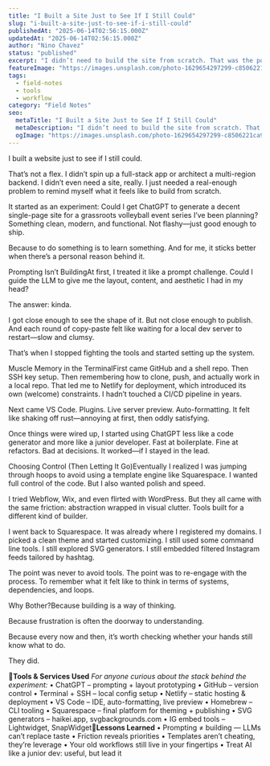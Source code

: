 ```yaml
---
title: "I Built a Site Just to See If I Still Could"
slug: "i-built-a-site-just-to-see-if-i-still-could"
publishedAt: "2025-06-14T02:56:15.000Z"
updatedAt: "2025-06-14T02:56:15.000Z"
author: "Nino Chavez"
status: "published"
excerpt: "I didn’t need to build the site from scratch. That was the point."
featureImage: "https://images.unsplash.com/photo-1629654297299-c8506221ca97?crop=entropy&cs=tinysrgb&fit=max&fm=jpg&ixid=M3wxMTc3M3wwfDF8c2VhcmNofDExfHxjb21tYW5kJTIwbGluZXxlbnwwfHx8fDE3NDk4Njk3NTd8MA&ixlib=rb-4.1.0&q=80&w=2000"
tags:
  - field-notes
  - tools
  - workflow
category: "Field Notes"
seo:
  metaTitle: "I Built a Site Just to See If I Still Could"
  metaDescription: "I didn’t need to build the site from scratch. That was the point."
  ogImage: "https://images.unsplash.com/photo-1629654297299-c8506221ca97?crop=entropy&cs=tinysrgb&fit=max&fm=jpg&ixid=M3wxMTc3M3wwfDF8c2VhcmNofDExfHxjb21tYW5kJTIwbGluZXxlbnwwfHx8fDE3NDk4Njk3NTd8MA&ixlib=rb-4.1.0&q=80&w=2000"
---
```


I built a website just to see if I still could.

That’s not a flex. I didn’t spin up a full-stack app or architect a multi-region backend. I didn’t even need a site, really. I just needed a real-enough problem to remind myself what it feels like to build from scratch.

It started as an experiment: Could I get ChatGPT to generate a decent single-page site for a grassroots volleyball event series I’ve been planning? Something clean, modern, and functional. Not flashy—just good enough to ship.

Because to do something is to learn something. And for me, it sticks better when there’s a personal reason behind it.

Prompting Isn’t BuildingAt first, I treated it like a prompt challenge. Could I guide the LLM to give me the layout, content, and aesthetic I had in my head?

The answer: kinda.

I got close enough to see the shape of it. But not close enough to publish. And each round of copy-paste felt like waiting for a local dev server to restart—slow and clumsy.

That’s when I stopped fighting the tools and started setting up the system.

Muscle Memory in the TerminalFirst came GitHub and a shell repo. Then SSH key setup. Then remembering how to clone, push, and actually work in a local repo. That led me to Netlify for deployment, which introduced its own (welcome) constraints. I hadn’t touched a CI/CD pipeline in years.

Next came VS Code. Plugins. Live server preview. Auto-formatting. It felt like shaking off rust—annoying at first, then oddly satisfying.

Once things were wired up, I started using ChatGPT less like a code generator and more like a junior developer. Fast at boilerplate. Fine at refactors. Bad at decisions. It worked—if I stayed in the lead.

Choosing Control (Then Letting It Go)Eventually I realized I was jumping through hoops to avoid using a template engine like Squarespace. I wanted full control of the code. But I also wanted polish and speed.

I tried Webflow, Wix, and even flirted with WordPress. But they all came with the same friction: abstraction wrapped in visual clutter. Tools built for a different kind of builder.

I went back to Squarespace. It was already where I registered my domains. I picked a clean theme and started customizing. I still used some command line tools. I still explored SVG generators. I still embedded filtered Instagram feeds tailored by hashtag.

The point was never to avoid tools. The point was to re-engage with the process. To remember what it felt like to think in terms of systems, dependencies, and loops.

Why Bother?Because building is a way of thinking.

Because frustration is often the doorway to understanding.

Because every now and then, it’s worth checking whether your hands still know what to do.

They did.

🧰**Tools & Services Used**
*For anyone curious about the stack behind the experiment:*
• ChatGPT – prompting + layout prototyping
• GitHub – version control
• Terminal + SSH – local config setup
• Netlify – static hosting & deployment
• VS Code – IDE, auto-formatting, live preview
• Homebrew – CLI tooling
• Squarespace – final platform for theming + publishing
• SVG generators – haikei.app, svgbackgrounds.com
• IG embed tools – Lightwidget, SnapWidget📖**Lessons Learned**
• Prompting ≠ building — LLMs can’t replace taste
• Friction reveals priorities
• Templates aren’t cheating, they’re leverage
• Your old workflows still live in your fingertips
• Treat AI like a junior dev: useful, but lead it
